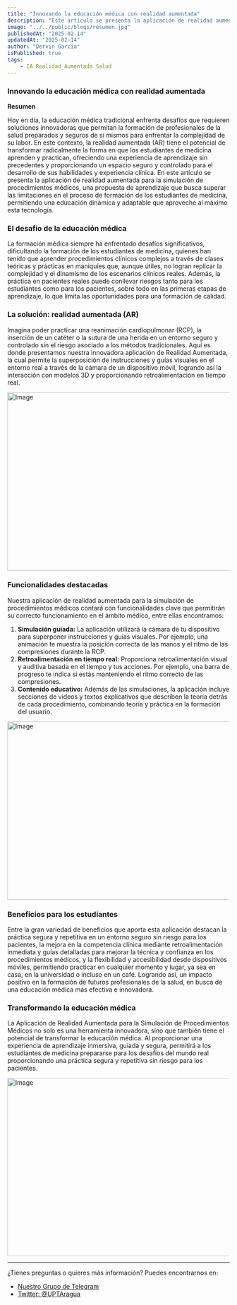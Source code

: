 ```yaml
---
title: "Innovando la educación médica con realidad aumentada"
description: "Este artículo se presenta la aplicación de realidad aumentada para la simulación de procedimientos médicos, una propuesta de aprendizaje que busca superar las limitaciones en el proceso de formación de los estudiantes de medicina, permitiendo una educación dinámica y adaptable que aproveche al máximo esta tecnología."
image: "../../public/blogs/resumen.jpg"
publishedAt: "2025-02-14"
updatedAt: "2025-02-14"
author: "Dervin García"
isPublished: true
tags:
    - IA Realidad_Aumentada Salud
---
```


### Innovando la educación médica con realidad aumentada

**Resumen**

Hoy en día, la educación médica tradicional enfrenta desafíos que requieren soluciones innovadoras que permitan la formación de profesionales de la salud preparados y seguros de sí mismos para enfrentar la complejidad de su labor. En este contexto, la realidad aumentada (AR) tiene el potencial de transformar radicalmente la forma en que los estudiantes de medicina aprenden y practican, ofreciendo una experiencia de aprendizaje sin precedentes y proporcionando un espacio seguro y controlado para el desarrollo de sus habilidades y experiencia clínica. En este artículo se presenta la aplicación de realidad aumentada para la simulación de procedimientos médicos, una propuesta de aprendizaje que busca superar las limitaciones en el proceso de formación de los estudiantes de medicina, permitiendo una educación dinámica y adaptable que aproveche al máximo esta tecnología.

### El desafío de la educación médica

La formación médica siempre ha enfrentado desafíos significativos, dificultando la formación de los estudiantes de medicina, quienes han tenido que aprender procedimientos clínicos complejos a través de clases teóricas y prácticas en maniquíes que, aunque útiles, no logran replicar la complejidad y el dinamismo de los escenarios clínicos reales. Además, la práctica en pacientes reales puede conllevar riesgos tanto para los estudiantes como para los pacientes, sobre todo en las primeras etapas de aprendizaje, lo que limita las oportunidades para una formación de calidad.

### La solución: realidad aumentada (AR)

Imagina poder practicar una reanimación cardiopulmonar (RCP), la inserción de un catéter o la sutura de una herida en un entorno seguro y controlado sin el riesgo asociado a los métodos tradicionales. Aquí es donde presentamos nuestra innovadora aplicación de Realidad Aumentada, la cual permite la superposición de instrucciones y guías visuales en el entorno real a través de la cámara de un dispositivo móvil, logrando así la interacción con modelos 3D y proporcionando retroalimentación en tiempo real.

<Image
    src="/blogs/14/solucion.jpg"
    width="718"
    height="404"
    alt="Image"
    sizes="100vw"
/>

### Funcionalidades destacadas

Nuestra aplicación de realidad aumentada para la simulación de procedimientos médicos contará con funcionalidades clave que permitirán su correcto funcionamiento en el ámbito médico, entre ellas encontramos:

1. **Simulación guiada:** La aplicación utilizará la cámara de tu dispositivo para superponer instrucciones y guías visuales. Por ejemplo, una animación te muestra la posición correcta de las manos y el ritmo de las compresiones durante la RCP.
2. **Retroalimentación en tiempo real:** Proporciona retroalimentación visual y auditiva basada en el tiempo y tus acciones. Por ejemplo, una barra de progreso te indica si estás manteniendo el ritmo correcto de las compresiones.
3. **Contenido educativo:** Además de las simulaciones, la aplicación incluye secciones de videos y textos explicativos que describen la teoría detrás de cada procedimiento, combinando teoría y práctica en la formación del usuario.

<Image
    src="/blogs/14/funciones.jpg"
    width="718"
    height="404"
    alt="Image"
    sizes="100vw"
/>

### Beneficios para los estudiantes

Entre la gran variedad de beneficios que aporta esta aplicación destacan la práctica segura y repetitiva en un entorno seguro sin riesgo para los pacientes, la mejora en la competencia clínica mediante retroalimentación inmediata y guías detalladas para mejorar la técnica y confianza en los procedimientos médicos, y la flexibilidad y accesibilidad desde dispositivos móviles, permitiendo practicar en cualquier momento y lugar, ya sea en casa, en la universidad o incluso en un café. Logrando así, un impacto positivo en la formación de futuros profesionales de la salud, en busca de una educación médica más efectiva e innovadora.

### Transformando la educación médica

La Aplicación de Realidad Aumentada para la Simulación de Procedimientos Médicos no solo es una herramienta innovadora, sino que también tiene el potencial de transformar la educación médica. Al proporcionar una experiencia de aprendizaje inmersiva, guiada y segura, permitirá a los estudiantes de medicina prepararse para los desafíos del mundo real proporcionando una práctica segura y repetitiva sin riesgo para los pacientes.

<Image
    src="/blogs/14/conclusion.jpg"
    width="718"
    height="404"
    alt="Image"
    sizes="100vw"
/>


---

¿Tienes preguntas o quieres más información? Puedes encontrarnos en:

- [Nuestro Grupo de Telegram](https://t.me)
- [Twitter: @UPTAragua](https://twitter.com/UPTAragua)

